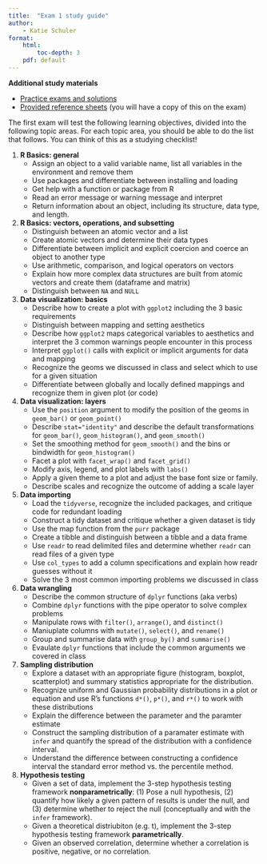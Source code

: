 ```yaml
---
title:  "Exam 1 study guide"
author: 
    - Katie Schuler
format:
    html: 
        toc-depth: 3
    pdf: default
---
```


**Additional study materials**

- [Practice exams and solutions](https://drive.google.com/drive/folders/1FaF8Gn4dkvWEJxXSCwaXeO2Wk6mtmlOd?usp=sharing)
- [Provided reference sheets](/assests/pdfs/R-and-tidyverse-referencesheet.pdf) (you will have a copy of this on the exam)

The first exam will test the following learning objectives, divided into the following topic areas. For each topic area, you should be able to do the list that follows. You can think of this as a studying checklist!

1. **R Basics: general**
    - Assign an object to a valid variable name, list all variables in the environment and remove them
    - Use packages and differentiate between installing and loading 
    - Get help with a function or package from R
    - Read an error message or warning message and interpret 
    - Return information about an object, including its structure, data type, and length.
2. **R Basics: vectors, operations, and subsetting** 
    - Distinguish between an atomic vector and a list
    - Create atomic vectors and determine their data types
    - Differentiate between implicit and explicit coercion and coerce an object to another type 
    - Use arithmetic, comparison, and logical operators on vectors 
    - Explain how more complex data structures are built from atomic vectors and create them (dataframe and matrix)
    - Distinguish between `NA` and `NULL` 
4. **Data visualization: basics**
    - Describe how to create a plot with `ggplot2` including the 3 basic requirements 
    - Distinguish between mapping and setting aesthetics
    - Describe how `ggplot2` maps categorical variables to aesthetics and
    interpret the 3 common warnings people encounter in this process
    - Interpret `ggplot()` calls with explicit or implicit arguments for data and mapping 
    - Recognize the geoms we discussed in class and select which to use for a given situation
    - Differentiate between globally and locally defined mappings and recognize them in given plot (or code)
5. **Data visualization: layers**
    - Use the `position` argument to modify the position of the geoms in `geom_bar()` or `geom_point()`
    - Describe `stat="identity"` and describe the default transformations for `geom_bar()`, `geom_histogram()`, and `geom_smooth()`
    - Set the smoothing method for `geom_smooth()` and the bins or bindwidth for `geom_histogram()` 
    - Facet a plot with `facet_wrap()` and `facet_grid()` 
    - Modify axis, legend, and plot labels with `labs()` 
    - Apply a given theme to a plot and adjust the base font size or family.
    - Describe scales and recognize the outcome of adding a scale layer
3. **Data importing**
    - Load the `tidyverse`, recognize the included packages, and critique code for redundant loading
    - Construct a tidy dataset and critique whether a given dataset is tidy
    - Use the map function from the `purr` package
    - Create a tibble and distinguish between a tibble and a data frame 
    - Use `readr` to read delimited files and determine whether `readr` can read files of a given type
    - Use `col_types` to add a column specifications and explain how readr guesses without it
    - Solve the 3 most common importing problems we discussed in class
6. **Data wrangling**
    - Describe the common structure of `dplyr` functions (aka verbs)
    - Combine `dplyr` functions with the pipe operator to solve complex problems
    - Manipulate rows with `filter()`, `arrange()`, and `distinct()` 
    - Maniuplate columns with `mutate()`, `select()`, and `rename()` 
    - Group and summarise data with `group_by()` and `summarise()`
    - Evaulate `dplyr` functions that include the common arguments we covered in class 
1. **Sampling distribution**
    - Explore a dataset with an appropriate figure (histogram, boxplot, scatterplot) and summary statistics appropriate for the distribution.
    - Recognize uniform and Gaussian probability distributions in a plot or equation and use R's functions `d*()`, `p*()`, and `r*()` to work with these distributions
    - Explain the difference between the parameter and the paramter estimate
    - Construct the sampling distribution of a paramater estimate with `infer` and quantify the spread of the distribution with a confidence interval.
    - Understand the difference between constructing a confidence interval the standard error method vs. the percentile method.
2. **Hypothesis testing**
    - Given a set of data, implement the 3-step hypothesis testing framework **nonparametrically**: (1) Pose a null hypothesis, (2) quantify how likely a given pattern of results is under the null, and (3) determine whether to reject the null (conceptually and with the `infer` framework).
    - Given a theoretical distriubiton (e.g. t), implement the 3-step hypothesis testing framework **parametrically**.
    - Given an observed correlation, determine whether a correlation is positive, negative, or no correlation. 